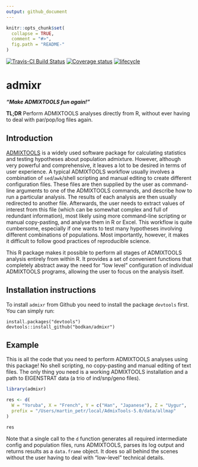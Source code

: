 ```yaml
---
output: github_document
---
```


<!-- README.md is generated from README.Rmd. Please edit that file -->

```r
knitr::opts_chunk$set(
  collapse = TRUE,
  comment = "#>",
  fig.path = "README-"
)
```

[![Travis-CI Build Status](https://travis-ci.org/bodkan/admixr.svg?branch=master)](https://travis-ci.org/bodkan/admixr) [![Coverage status](https://codecov.io/gh/bodkan/admixr/branch/master/graph/badge.svg)](https://codecov.io/github/bodkan/admixr?branch=master) [![lifecycle](https://img.shields.io/badge/lifecycle-maturing-blue.svg)](https://www.tidyverse.org/lifecycle/#maturing)

# admixr

_**"Make ADMIXTOOLS fun again!"**_

**TL;DR** Perform ADMIXTOOLS analyses directly from R, without ever having to
deal with par/pop/log files again.

## Introduction

[ADMIXTOOLS](http://www.genetics.org/content/192/3/1065) is a widely used
software package for calculating statistics and testing hypotheses about
population admixture. However, although very powerful and comprehensive, it
leaves a lot to be desired in terms of user experience. A typical ADMIXTOOLS
workflow usually involves a combination of `sed`/`awk`/shell scripting and
manual editing to create different configuration files. These files are then
supplied by the user as command-line arguments to one of the ADMIXTOOLS
commands, and describe how to run  a particular analysis. The results of each
analysis are then usually redirected to another file. Afterwards, the user
needs to extract values of interest from this file (which can be somewhat
complex and full of redundant information), most likely using more command-line
scripting or manual copy-pasting, and analyse them in R or Excel. This workflow
is quite cumbersome, especially if one wants to test many hypotheses involving
different combinations of populations. Most importantly, however, it makes it
difficult to follow good practices of reproducible science.

This R package makes it possible to perform all stages of ADMIXTOOLS
analysis entirely from within R. It provides a set of convenient functions that
completely abstract away the need for "low level" configuration of individual
ADMIXTOOLS programs, allowing the user to focus on the analysis itself.

## Installation instructions

To install `admixr` from Github you need to install the package `devtools`
first. You can simply run:

```
install.packages("devtools")
devtools::install_github("bodkan/admixr")
```

## Example

This is all the code that you need to perform ADMIXTOOLS analyses using this
package! No shell scripting, no copy-pasting and manual editing of text files.
The only thing you need is a working ADMIXTOOLS installation and a path to
EIGENSTRAT data (a trio of ind/snp/geno files).

```r
library(admixr)

res <- d(
  W = "Yoruba", X = "French", Y = c("Han", "Japanese"), Z = "Uygur",
  prefix = "/Users/martin_petr/local/AdmixTools-5.0/data/allmap"
)

res
```

Note that a single call to the `d` function generates all required
intermediate config and population files, runs ADMIXTOOLS, parses its log
output and returns results as a `data.frame` object. It does so all behind
the scenes without the user having to deal with "low-level" technical details.
